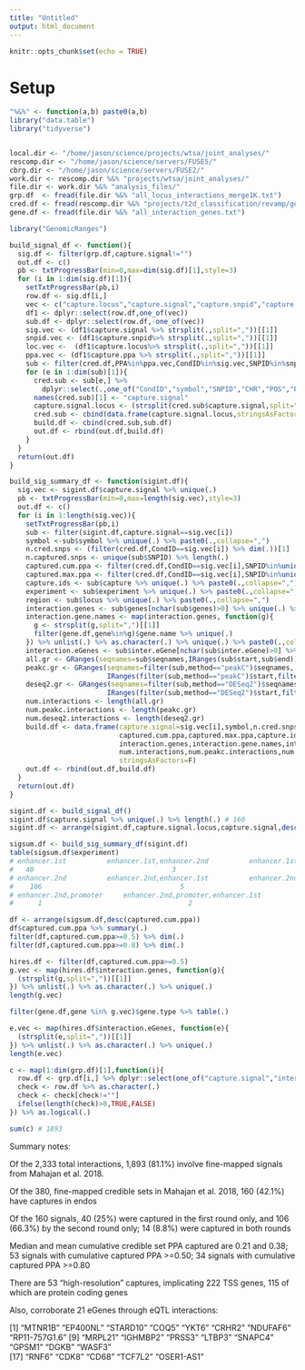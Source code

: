 ```yaml
---
title: "Untitled"
output: html_document
---
```


```r
knitr::opts_chunk$set(echo = TRUE)
```

# Setup 

```r

"%&%" <- function(a,b) paste0(a,b)
library("data.table")
library("tidyverse")


local.dir <- "/home/jason/science/projects/wtsa/joint_analyses/"
rescomp.dir <- "/home/jason/science/servers/FUSE5/"
cbrg.dir <- "/home/jason/science/servers/FUSE2/"
work.dir <- rescomp.dir %&% "projects/wtsa/joint_analyses/"
file.dir <- work.dir %&% "analysis_files/"
grp.df  <- fread(file.dir %&% "all_locus_interactions_merge1K.txt")
cred.df <- fread(rescomp.dir %&% "projects/t2d_classification/revamp/genetic_credible_sets/gencred.txt")
gene.df <- fread(file.dir %&% "all_interaction_genes.txt")

```



```r

library("GenomicRanges")

build_signal_df <- function(){
  sig.df <- filter(grp.df,capture.signal!="")
  out.df <- c()
  pb <- txtProgressBar(min=0,max=dim(sig.df)[1],style=3)
  for (i in 1:dim(sig.df)[1]){
    setTxtProgressBar(pb,i)
    row.df <- sig.df[i,]
    vec <- c("capture.locus","capture.signal","capture.snpid","capture.ppa")
    df1 <- dplyr::select(row.df,one_of(vec))
    sub.df <- dplyr::select(row.df,-one_of(vec))
    sig.vec <- (df1$capture.signal %>% strsplit(.,split=","))[[1]]
    snpid.vec <- (df1$capture.snpid%>% strsplit(.,split=","))[[1]]
    loc.vec <-  (df1$capture.locus%>% strsplit(.,split=","))[[1]]
    ppa.vec <- (df1$capture.ppa %>% strsplit(.,split=","))[[1]]
    sub <- filter(cred.df,PPA%in%ppa.vec,CondID%in%sig.vec,SNPID%in%snpid.vec,symbol%in%loc.vec)
    for (e in 1:dim(sub)[1]){
      cred.sub <- sub[e,] %>% 
        dplyr::select(.,one_of("CondID","symbol","SNPID","CHR","POS","PPA","coding","lead.rsid"))
      names(cred.sub)[1] <- "capture.signal"
      capture.signal.locus <- (strsplit(cred.sub$capture.signal,split="_"))[[1]][1]
      cred.sub <- cbind(data.frame(capture.signal.locus,stringsAsFactors = F),cred.sub)
      build.df <- cbind(cred.sub,sub.df)
      out.df <- rbind(out.df,build.df)
    }
  }  
  return(out.df)
}

build_sig_summary_df <- function(sigint.df){
  sig.vec <- sigint.df$capture.signal %>% unique(.)
  pb <- txtProgressBar(min=0,max=length(sig.vec),style=3)
  out.df <- c()
  for (i in 1:length(sig.vec)){
    setTxtProgressBar(pb,i)
    sub <- filter(sigint.df,capture.signal==sig.vec[i])
    symbol <-sub$symbol %>% unique(.) %>% paste0(.,collapse=",")
    n.cred.snps <- (filter(cred.df,CondID==sig.vec[i]) %>% dim(.))[1]
    n.captured.snps <- unique(sub$SNPID) %>% length(.)
    captured.cum.ppa <- filter(cred.df,CondID==sig.vec[i],SNPID%in%unique(sub$SNPID))$PPA %>% sum(.)
    captured.max.ppa <- filter(cred.df,CondID==sig.vec[i],SNPID%in%unique(sub$SNPID))$PPA %>% max(.)
    capture.ids <- sub$capture %>% unique(.) %>% paste0(.,collapse=",")
    experiment <- sub$experiment %>% unique(.) %>% paste0(.,collapse=",")
    region <- sub$locus %>% unique(.) %>% paste0(.,collapse=",")
    interaction.genes <- sub$genes[nchar(sub$genes)>0] %>% unique(.) %>% paste0(.,collapse=",")
    interaction.gene.names <- map(interaction.genes, function(g){
      g <- strsplit(g,split=",")[[1]]
      filter(gene.df,gene%in%g)$gene.name %>% unique(.)
    }) %>% unlist(.) %>% as.character(.) %>% unique(.) %>% paste0(.,collapse=",")
    interaction.eGenes <- sub$inter.eGene[nchar(sub$inter.eGene)>0] %>% unique(.) %>% paste0(.,collapse=",")
    all.gr <- GRanges(seqnames=sub$seqnames,IRanges(sub$start,sub$end)) %>% reduce(.)
    peakc.gr <- GRanges(seqnames=filter(sub,method=="peakC")$seqnames,
                        IRanges(filter(sub,method=="peakC")$start,filter(sub,method=="peakC")$end)) %>% reduce(.)
    deseq2.gr <- GRanges(seqnames=filter(sub,method=="DESeq2")$seqnames,
                        IRanges(filter(sub,method=="DESeq2")$start,filter(sub,method=="DESeq2")$end)) %>% reduce(.)
    num.interactions <- length(all.gr)
    num.peakc.interactions <- length(peakc.gr)
    num.deseq2.interactions <- length(deseq2.gr)
    build.df <- data.frame(capture.signal=sig.vec[i],symbol,n.cred.snps, n.captured.snps,
                           captured.cum.ppa,captured.max.ppa,capture.ids,experiment,region,
                           interaction.genes,interaction.gene.names,interaction.eGenes,
                           num.interactions,num.peakc.interactions,num.deseq2.interactions,
                           stringsAsFactors=F)
    out.df <- rbind(out.df,build.df)
  }
  return(out.df)
}

```


```r

sigint.df <- build_signal_df()
sigint.df$capture.signal %>% unique(.) %>% length(.) # 160 
sigint.df <- arrange(sigint.df,capture.signal.locus,capture.signal,desc(PPA))

```



```r

sigsum.df <- build_sig_summary_df(sigint.df)
table(sigsum.df$experiment)
# enhancer.1st          enhancer.1st,enhancer.2nd          enhancer.1st,enhancer.2nd,promoter 
#   40                                  3                                  1 
# enhancer.2nd          enhancer.2nd,enhancer.1st          enhancer.2nd,enhancer.1st,promoter 
#    106                                  5                                  2 
# enhancer.2nd,promoter     enhancer.2nd,promoter,enhancer.1st 
#      1                                    2 

```


```r

df <- arrange(sigsum.df,desc(captured.cum.ppa))
df$captured.cum.ppa %>% summary(.)
filter(df,captured.cum.ppa>=0.5) %>% dim(.)
filter(df,captured.cum.ppa>=0.8) %>% dim(.)

hires.df <- filter(df,captured.cum.ppa>=0.5)
g.vec <- map(hires.df$interaction.genes, function(g){
  (strsplit(g,split=","))[[1]]
}) %>% unlist(.) %>% as.character(.) %>% unique(.)
length(g.vec)

filter(gene.df,gene %in% g.vec)$gene.type %>% table(.)

e.vec <- map(hires.df$interaction.eGenes, function(e){
  (strsplit(e,split=","))[[1]]
}) %>% unlist(.) %>% as.character(.) %>% unique(.)
length(e.vec)

```


```r

c <- map(1:dim(grp.df)[1],function(i){
  row.df <- grp.df[i,] %>% dplyr::select(one_of("capture.signal","inter.signal"))
  check <- row.df %>% as.character(.) 
  check <- check[check!=""]
  ifelse(length(check)>0,TRUE,FALSE)
}) %>% as.logical(.)

sum(c) # 1893

```


Summary notes:

Of the 2,333 total interactions, 1,893 (81.1%) involve fine-mapped signals from Mahajan et al. 2018. 

Of the 380, fine-mapped credible sets in Mahajan et al. 2018, 160 (42.1%) have captures in endos 

Of the 160 signals, 40 (25%) were captured in the first round only, and 106 (66.3%) by the second round only; 14 (8.8%) were captured in both rounds

Median and mean cumulative credible set PPA captured are 0.21 and 0.38; 53 signals with cumulative captured PPA >=0.50; 34 signals with cumulative captured PPA >=0.80

There are 53 "high-resolution" captures, implicating 222 TSS genes, 115 of which are protein coding genes 

Also, corroborate 21 eGenes through eQTL interactions: 


 [1] "MTNR1B"       "EP400NL"      "STARD10"      "COQ5"         "YKT6"         "CRHR2"        "NDUFAF6"      "RP11-757G1.6"
 [9] "MRPL21"       "IGHMBP2"      "PRSS3"        "LTBP3"        "SNAPC4"       "GPSM1"        "DGKB"         "WASF3"       
[17] "RNF6"         "CDK8"         "CD68"         "TCF7L2"       "OSER1-AS1" 
